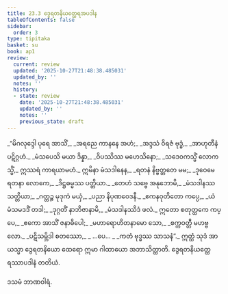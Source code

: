 ```yaml
---
title: 23.3 ဒွေရတနိယတ္ထေရအပဒါန
tableOfContents: false
sidebar:
  order: 3
type: tipitaka
basket: su
book: ap1
review:
  current: review
  updated: '2025-10-27T21:48:38.485031'
  updated_by: ''
  notes: ''
  history:
  - state: review
    date: '2025-10-27T21:48:38.485031'
    updated_by: ''
    notes: ''
    previous_state: draft
---
```



<ReviewStatus review={frontmatter.review} showDetails={true} />

<HypothesisAnnotation frontmatter={frontmatter} />

<DynamicBreadcrumb />

<Division number="12" book="ap1" e="ch" v="20" p="240">

<Paragraph number="2914" type="verses" book="ap1">
_“မိဂလုဒ္ဒေါ ပုရေ အာသိံ,_  
_အရညေ ကာနနေ အဟံ;_  
_အဒ္ဒသံ ဝိရဇံ ဗုဒ္ဓံ,_  
_အာဟုတီနံ ပဋိဂ္ဂဟံ._  

</Paragraph>

</Division>
<Division number="13" book="ap1" e="ch" v="20" p="240">

<Paragraph number="2915" type="verses" book="ap1">
_မံသပေသိ မယာ ဒိန္နာ,_  
_ဝိပဿိဿ မဟေသိနော;_  
_သဒေဝကသ္မိံ လောကသ္မိံ,_  
ဣဿရံ ကာရယာမဟံ._  

</Paragraph>

</Division>
<Division number="14" book="ap1" e="ch" v="20" p="240">

<Paragraph number="2916" type="verses" book="ap1">
ဣမိနာ မံသဒါနေန,_  
_ရတနံ နိဗ္ဗတ္တတေ မမ;_  
_ဒုဝေမေ ရတနာ လောကေ,_  
_ဒိဋ္ဌဓမ္မဿ ပတ္တိယာ._  

</Paragraph>

</Division>
<Division number="15" book="ap1" e="ch" v="20" p="240">

<Paragraph number="2917" type="verses" book="ap1">
_တေဟံ သဗ္ဗေ အနုဘောမိ,_  
_မံသဒါနဿ သတ္တိယာ;_  
_ဂတ္တဉ္စ မုဒုကံ မယှံ,_  
_ပညာ နိပုဏဝေဒနီ._  

</Paragraph>

</Division>
<Division number="16" book="ap1" e="ch" v="20" p="240">

<Paragraph number="2918" type="verses" book="ap1">
_ဧကနဝုတိတော ကပ္ပေ,_  
_ယံ မံသမဒဒိံ တဒါ;_  
_ဒုဂ္ဂတိံ နာဘိဇာနာမိ,_  
_မံသဒါနဿိဒံ ဖလံ._  

</Paragraph>

</Division>
<Division number="17" book="ap1" e="ch" v="20" p="240">

<Paragraph number="2919" type="verses" book="ap1">
ဣတော စတုတ္ထကေ ကပ္ပေ,_  
_ဧကော အာသိံ ဇနာဓိပေါ;_  
_မဟာရောဟိတနာမော သော,_  
_စက္ကဝတ္တီ မဟဗ္ဗလော._  

</Paragraph>

</Division>
<Division number="18" book="ap1" e="ch" v="20" p="240">

<Paragraph number="2920" type="verses" book="ap1">
_ပဋိသမ္ဘိဒါ စတဿော,_  
_ …ပေ… _  
_ကတံ ဗုဒ္ဓဿ သာသနံ”._  

</Paragraph>

<Paragraph number="2921" book="ap1">
ဣတ္ထံ သုဒံ အာယသ္မာ ဒွေရတနိယော ထေရော ဣမာ ဂါထာယော အဘာသိတ္ထာတိ.

</Paragraph>
</Division>

<Paragraph number="2922" type="center" book="ap1">
ဒွေရတနိယတ္ထေရဿာပဒါနံ တတိယံ.

  
ဒသမံ ဘာဏဝါရံ.
</Paragraph>